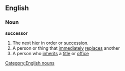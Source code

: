 ==English==

===Noun===
'''successor'''
# The next [[hier]] in order or [[succession]].
# A person or thing that [[immediately]] [[replace]]s another
# A person who [[inherit]]s a [[title]] or [[office]]
[[Category:English nouns]]